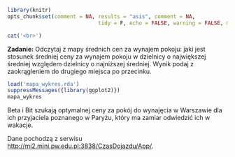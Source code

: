 ```r
library(knitr)
opts_chunk$set(comment = NA, results = "asis", comment = NA, 
							 tidy = F, echo = FALSE, warning = FALSE, message = FALSE, error = FALSE)
```

```r
cat('<br>')
```	
**Zadanie:** Odczytaj z mapy średnich cen za wynajem pokoju: jaki jest stosunek średniej ceny za wynajem pokoju w dzielnicy o największej średniej względem dzielnicy o najniższej średniej. Wynik podaj z zaokrągleniem do drugiego miejsca po przecinku.

```r
load('mapa_wykres.rda')
suppressMessages({library(ggplot2)})
mapa_wykres
```

Beta i Bit szukają optymalnej ceny za pokój do wynajęcia w Warszawie dla ich przyjaciela poznanego w Paryżu, który ma zamiar odwiedzić ich w wakacje.

Dane pochodzą z serwisu [http://mi2.mini.pw.edu.pl:3838/CzasDojazdu/App/](http://mi2.mini.pw.edu.pl:3838/CzasDojazdu/App/).
